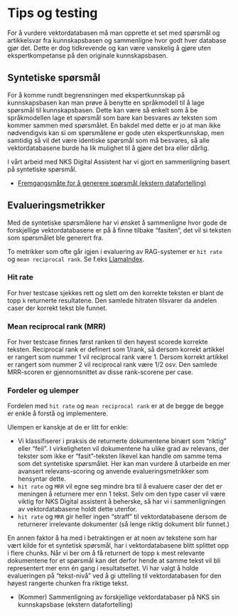 # Tips og testing {#sec-tips-testing}

For å vurdere vektordatabasen må man opprette et set med spørsmål og
artikkelsvar fra kunnskapsbasen og sammenligne hvor godt hver database gjør det.
Dette er dog tidkrevende og kan være vanskelig å gjøre uten ekspertkompetanse på
den originale kunnskapsbasen.

## Syntetiske spørsmål

For å komme rundt begrensningen med ekspertkunnskap på kunnskapsbasen kan man
prøve å benytte en språkmodell til å lage spørsmål til kunnskapsbasen. Dette kan
være så enkelt som å be språkmodellen lage et spørsmål som bare kan besvares av
teksten som kommer sammen med spørsmålet. En bakdel med dette er jo at man ikke
nødvendigvis kan si om spørsmålene er gode uten ekspertkunnskap, men samtidig så
vil det være identiske spørsmål som må besvares, så alle vektordatabasene burde
ha lik mulighet til å gjøre det bra eller dårlig.

I vårt arbeid med NKS Digital Assistent har vi gjort en sammenligning basert på
syntetiske spørsmål.

- [Fremgangsmåte for å generere spørsmål (ekstern
datafortelling)](https://data.ansatt.nav.no/story/98cec0de-b872-4713-a56f-9bdb49112345/index.html)

## Evalueringsmetrikker

Med de syntetiske spørsmålene har vi ønsket å sammenligne hvor gode de forskjellige vektordatabasene er på å finne tilbake "fasiten", det vil si teksten som spørsmålet ble generert fra. 

To metrikker som ofte går igjen i evaluering av RAG-systemer er `hit rate` og `mean reciprocal rank`. Se f.eks [LlamaIndex](https://www.llamaindex.ai/blog/boosting-rag-picking-the-best-embedding-reranker-models-42d079022e83). 

### Hit rate
For hver testcase sjekkes rett og slett om den korrekte teksten er blant de topp `k` returnerte resultatene. Den samlede hitraten tilsvarer da andelen caser der korrekt tekst ble funnet.  

### Mean reciprocal rank (MRR)
For hver testcase finnes først ranken til den høyest scorede korrekte teksten. Reciprocal rank er definert som 1/rank, så dersom korrekt artikkel er rangert som nummer 1 vil reciprocal rank være 1. Dersom korrekt artikkel er rangert som nummer 2 vil reciprocal rank være 1/2 osv. Den samlede MRR-scoren er gjennomsnittet av disse rank-scorene per case. 

### Fordeler og ulemper
Fordelen med `hit rate` og `mean reciprocal rank` er at de begge de begge er enkle å forstå og implementere. 

Ulempen er kanskje at de er litt for enkle:  

- Vi klassifiserer i praksis de returnerte dokumentene binært som "riktig" eller "feil". I virkeligheten vil dokumentene ha ulike grad av relevans, der tekster som ikke er "fasit"-teksten likevel kan handle om samme tema som det syntetiske spørsmålet. Her kan man vurdere å utarbeide en mer avansert relevans-scoring og anvende evalueringsmetrikker som hensyntar dette.   
- `hit rate` og `MRR` vil egne seg  mindre bra til å evaluere caser der det er meningen å returnere mer enn 1 tekst. Selv om den type caser vil være viktig for NKS Digital assistent å beherske, så har vi i sammenligningen av vektordatabasene holdt dette utenfor.  
- `hit rate` og `MRR` gir heller ingen "straff" til vektordatabasene dersom de returnerer irrelevante dokumenter (så lenge riktig dokument blir funnet.)  

En annen faktor å ha med i betraktingen er at noen av tekstene som har vært kilde for et syntetisk spørsmål, har i vektordatabasene blitt splittet opp i flere chunks. Når vi ber om å få returnert de topp `k` mest relevante dokumentene for et spørsmål kan det derfor hende at samme tekst vil bli representert mer enn én gang i resultatsettet. Vi har valgt å holde evalueringen på "tekst-nivå" ved å gi uttelling til vektordatabasen for den høyest rangerte chunken fra riktige tekst. 

- (Kommer) Sammenligning av forskjellige vektordatabaser på NKS
sin kunnskapsbase (ekstern datafortelling)